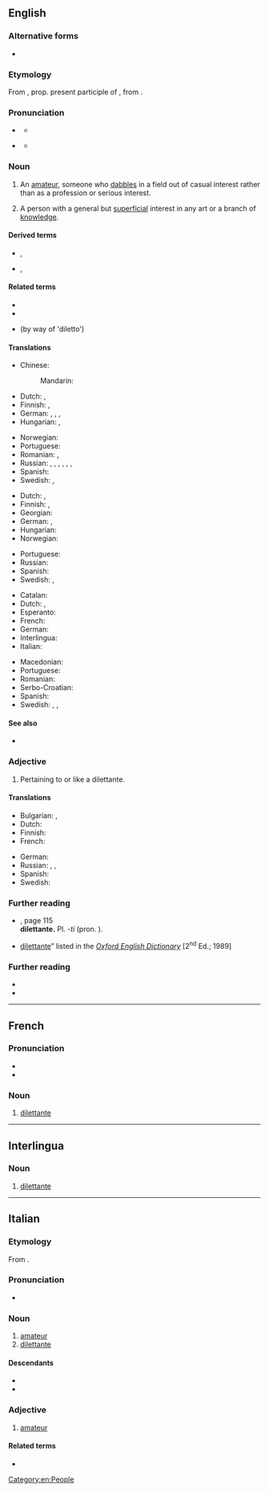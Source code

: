 ==English==
{{Wikipedia}}
{{was wotd|2010|July|25}}

===Alternative forms===
* {{l|en|dilettant}}

===Etymology===
From {{bor|en|it|dilettante}}, prop. present participle of {{m|it|dilettare||to delight}}, from {{der|en|la|dēlectāre||to delight}}.

===Pronunciation===
* {{a|UK}} {{IPA|en|/dɪləˈtɒnti/}}
** {{audio|en|LL-Q1860 (eng)-Vealhurl-dilettante.wav|Audio (UK)}}
* {{a|US}} {{IPA|en|/ˈdɪlɪˌtɑnt/}}
** {{audio|en|En-us-dilettante.ogg|Audio (US)}}

===Noun===
{{en-noun|dilettanti|s}}

# An [[amateur]], someone who [[dabble]]s in a field out of casual interest rather than as a profession or serious interest.
#: {{syn|en|amateur|dabbler}}
#: {{ant|en|professional}}
# {{lb|en|sometimes|offensive}} A person with a general but [[superficial]] interest in any art or a branch of [[knowledge]].

====Derived terms====
* {{l|en|dilettantish}}, {{l|en|dilettanteish}}
* {{l|en|dilettantism}}, {{l|en|dilettanteism}}

====Related terms====
* {{l|en|delectable}}
* {{l|en|delight}}
* {{l|en|dildo}} (by way of 'diletto')

====Translations====
{{trans-top|someone who dabbles}}
* Chinese:
*: Mandarin: {{t|cmn|業餘人士；一知半解的人}}
* Dutch: {{t+|nl|liefhebber|m}}, {{t+|nl|amateur|m}}
* Finnish: {{t+|fi|harrastelija}}, {{t+|fi|diletantti}}
* German: {{t+|de|Dilettant|m}}, {{t+|de|Amateur|m}}, {{t+|de|Stümper|m}}, {{t+|de|Laie|m}}
* Hungarian: {{t+|hu|műkedvelő}}, {{t+|hu|amatőr}}
{{trans-mid}}
* Norwegian: {{t+|no|dilettant|m}}
* Portuguese: {{t+|pt|diletante|m|f}}
* Romanian: {{t+|ro|diletant|m}}, {{t+|ro|amator|m}}
* Russian: {{t+|ru|дилета́нт|m}}, {{t+|ru|люби́тель|m}}, {{t+|ru|непрофессионал|m}}, {{t+|ru|профа́н|m}}, {{qualifier|informal}} {{t+|ru|ча́йник|m}}, {{qualifier|informal}} {{t+|ru|ла́поть|m}}, {{qualifier|colloquial|somewhat}} {{t+|ru|лох|m}}
* Spanish: {{t+|es|diletante}}
* Swedish: {{t+|sv|dilettant|c}}, {{t+|sv|klåpare}}
{{trans-bottom}}

{{trans-top|person with a general but superficial interest}}
* Dutch: {{t+|nl|liefhebber|m}}, {{t+|nl|amateur|m}}
* Finnish: {{t+|fi|harrastelija}}, {{t+|fi|diletantti}}
* Georgian: {{t|ka|დილეტანტი}}
* German: {{t+|de|Dilettant|m}}, {{t|de|Nichtfachmann|m}}
* Hungarian: {{t+|hu|dilettáns}}
* Norwegian: {{t+|no|dilettant|m}}
{{trans-mid}}
* Portuguese: {{t+|pt|diletante|m|f}}
* Russian: {{t+|ru|дилета́нт|m}}
* Spanish: {{t+|es|diletante}}
* Swedish: {{t+|sv|dilettant|c}}, {{t+|sv|amatör|c}}
{{trans-bottom}}

{{checktrans-top}}
* Catalan: {{t-check|ca|diletant}}
* Dutch: {{t+check|nl|kunstliefhebber|m}}, {{qualifier|e}} {{t+check|nl|dilettant}} <!-- Was under non-existent sense: person who enjoys the arts, regardless of expertise -->
* Esperanto: {{t-check|eo|diletanto}}
* French: {{t+check|fr|dilettante|m|f}}
* German: {{t+check|de|Kunstliebhaber|m}}  <!-- Was under non-existent sense: person who enjoys the arts, regardless of expertise -->
* Interlingua: {{t-check|ia|dilettante}}
* Italian: {{t+check|it|dilettante|m|f}}
{{trans-mid}}
* Macedonian: {{t-check|mk|дилетант|m|sc=Cyrl}}
* Portuguese: {{t+check|pt|diletante|m|f}} <!-- Was under non-existent sense: person who enjoys the arts, regardless of expertise -->
* Romanian: {{t+check|ro|diletant|m}}
* Serbo-Croatian: {{t-check|sh|дилетант|m|tr=[[diletant]]}}
* Spanish: {{t+check|es|diletante}} <!-- Was under non-existent sense: person who enjoys the arts, regardless of expertise -->
* Swedish: {{t+check|sv|dilettant|c}}, {{t|sv|amatörmålare|c}}, {{t+|sv|amatör|c}} <!-- Was under non-existent sense: person who enjoys the arts, regardless of expertise -->
{{trans-bottom}}

====See also====
* {{l|en|amateur}}

===Adjective===
{{en-adj}}

# Pertaining to or like a dilettante.

====Translations====
{{trans-top|pertaining to or like a dilettante}}
* Bulgarian: {{t|bg|дилетантски}}, {{t|bg|любителски}}
* Dutch: {{t|nl|dilettantisch}}
* Finnish: {{t+|fi|harrastelijamainen}}
* French: {{t+|fr|dilettante}}
{{trans-mid}}
* German: {{t+|de|dilettantisch}}
* Russian: {{t+|ru|дилета́нтский}}, {{t+|ru|люби́тельский}}, {{t+|ru|непрофессиональный}}
* Spanish: {{t+|es|diletante}}
* Swedish: {{t+|sv|amatörmässig|c}}
{{trans-bottom}}

===Further reading===
* {{R:Fowler's 1926}}, page 115<br/> '''dilettante.''' Pl. ''-ti'' (pron. {{enPRchar|-tē}}).
* [http://dictionary.oed.com/cgi/entry/50064113 dilettante]” listed in the ''[[w:Oxford English Dictionary|Oxford English Dictionary]]'' [2<sup>nd</sup> Ed.; 1989]

===Further reading===
* {{R:Webster 1913}}
* {{R:Century 1911}}

[[Category:en:People]]

----

==French==

===Pronunciation===
* {{fr-IPA}}
* {{audio|fr|LL-Q150 (fra)-Penegal-dilettante.wav|Audio}}

===Noun===
{{fr-noun|mf}}

# [[#English|dilettante]]

----

==Interlingua==

===Noun===
{{ia-noun}}

# [[#English|dilettante]]

----

==Italian==

===Etymology===
From {{m|it|dilettare||to delight}}.

===Pronunciation===
* {{it-IPA|dilettànte}}

===Noun===
{{it-noun|mf}}

# [[amateur]]
# [[#English|dilettante]]

====Descendants====
* {{desc|en|dilettante|bor=1}}
* {{desc|de|Dilettant|bor=1}}

===Adjective===
{{it-adj}}

# [[amateur]]

====Related terms====
* {{l|it|dilettevole}}

{{C|it|People}}